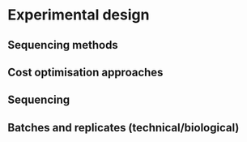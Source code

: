 # Experimental design

## Sequencing methods

## Cost optimisation approaches

## Sequencing 

## Batches and replicates (technical/biological)

